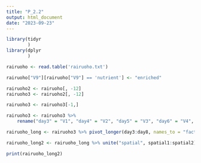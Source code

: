 ```yaml
---
title: "P_2.2"
output: html_document
date: "2023-09-23"
---
```


```r
library(tidyr
        )
library(dplyr
        )
```

```r
rairuoho <- read.table('rairuoho.txt')
```

```r
rairuoho["V9"][rairuoho["V9"] == 'nutrient'] <- "enriched"
```

```r
rairuoho2 <- rairuoho[, -12]
rairuoho3 <- rairuoho2[, -12]
```

```r
rairuoho3 <- rairuoho3[-1,]
```

```r
rairuoho3 <- rairuoho3 %>% 
    rename("day3" = "V1", "day4" = "V2", "day5" = "V3", "day6" = "V4", "day7" = "V5", "day8" = "V6", "germinate" = "V7", "bed" = "V8", "treatment" = "V9", "spatial1" = "V10", "spatial2" = "V11")
```

```r
rairuoho_long <- rairuoho3 %>% pivot_longer(day3:day8, names_to = "factor", values_to = "length")
```

```r
rairuoho_long2 <- rairuoho_long %>% unite("spatial", spatial1:spatial2)
```

```r
print(rairuoho_long2)
```
